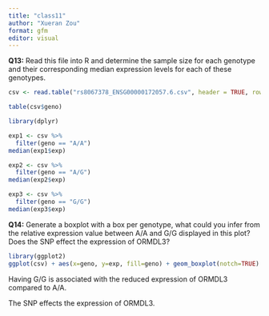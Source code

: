 ```yaml
---
title: "class11"
author: "Xueran Zou"
format: gfm
editor: visual
---
```


**Q13:** Read this file into R and determine the sample size for each genotype and their corresponding median expression levels for each of these genotypes.

```r
csv <- read.table("rs8067378_ENSG00000172057.6.csv", header = TRUE, row.names = 1)
```

```r
table(csv$geno)
```

```r
library(dplyr)

exp1 <- csv %>%
  filter(geno == "A/A")
median(exp1$exp)

exp2 <- csv %>%
  filter(geno == "A/G")
median(exp2$exp)

exp3 <- csv %>%
  filter(geno == "G/G")
median(exp3$exp)
```

**Q14:** Generate a boxplot with a box per genotype, what could you infer from the relative expression value between A/A and G/G displayed in this plot? Does the SNP effect the expression of ORMDL3?

```r
library(ggplot2)
ggplot(csv) + aes(x=geno, y=exp, fill=geno) + geom_boxplot(notch=TRUE)
```

Having G/G is associated with the reduced expression of ORMDL3 compared to A/A.

The SNP effects the expression of ORMDL3.
